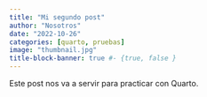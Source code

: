 ```yaml
---
title: "Mi segundo post"
author: "Nosotros"
date: "2022-10-26"
categories: [quarto, pruebas]
image: "thumbnail.jpg"
title-block-banner: true #- {true, false }
---
```


Este post nos va a servir para practicar con Quarto.

